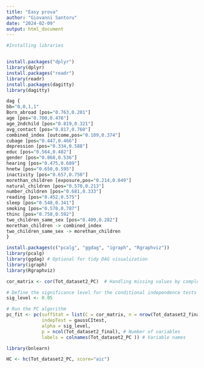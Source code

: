 ```yaml
---
title: "Easy prova"
author: "Giovanni Santoru"
date: "2024-02-09"
output: html_document
---
```


```r
#Installing libraries


install.packages("dplyr")
library(dplyr)
install.packages("readr")
library(readr)
install.packages(dagitty)
library(dagitty)
```


```r
dag {
bb="0,0,1,1"
Born_abroad [pos="0.763,0.201"]
age [pos="0.700,0.476"]
age_2ndchild [pos="0.819,0.321"]
avg_contact [pos="0.817,0.760"]
combined_index [outcome,pos="0.109,0.374"]
cubage [pos="0.447,0.466"]
depression [pos="0.334,0.588"]
educ [pos="0.564,0.482"]
gender [pos="0.868,0.536"]
hearing [pos="0.475,0.689"]
hnetw [pos="0.650,0.595"]
inactivity [pos="0.657,0.750"]
morethan_children [exposure,pos="0.214,0.049"]
natural_children [pos="0.570,0.213"]
number_children [pos="0.681,0.333"]
reading [pos="0.452,0.575"]
sleep [pos="0.548,0.341"]
smoking [pos="0.578,0.787"]
thinc [pos="0.758,0.592"]
two_children_same_sex [pos="0.409,0.282"]
morethan_children -> combined_index
two_children_same_sex -> morethan_children
}

```

```r
install.packages(c("pcalg", "ggdag", "igraph", "Rgraphviz"))
library(pcalg)
library(ggdag) # Optional for tidy DAG visualization
library(igraph)
library(Rgraphviz)

cor_matrix <- cor(Tot_dataset2_PC)  # Handling missing values by complete observation

# Define the significance level for the conditional independence tests
sig_level <- 0.05

# Run the PC algorithm
pc_fit <- pc(suffStat = list(C = cor_matrix, n = nrow(Tot_dataset2_final)),
             indepTest = gaussCItest,
             alpha = sig_level,
             p = ncol(Tot_dataset2_final), # Number of variables
             labels = colnames(Tot_dataset2_PC )) # Variable names


```


```r
library(bnlearn)

HC <- hc(Tot_dataset2_PC, score="aic")
```


